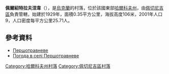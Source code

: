 {{no footnotes|time=2015-10-05T14:29:12+00:00}}
{{coord|49|59|34|N|36|56|22|E|scale:100000_region:UA|display=title}}

'''佩爾紹特拉夫涅韋'''（{{lang-uk|Першотравневе}}），是[[烏克蘭|烏克蘭]]的村落，位於該國東部[[哈爾科夫州|哈爾科夫州]]，由[[佩切尼吉區|佩切尼吉區]]負責管轄，始建於1929年，面積0.35平方公里，海拔高度106米，2001年人口9，人口密度每平方公里25.71人。

==參考資料==
*[http://w1.c1.rada.gov.ua/pls/z7502/A005?rdat1=09.01.2009&rf7571=33910 Першотравневе]{{dead link|date=2017年11月 |bot=InternetArchiveBot |fix-attempted=yes }}
* [http://weather.in.ua/ua/har'kovskaja/20023 Погода в селі Першотравневе] {{Wayback|url=http://weather.in.ua/ua/har'kovskaja/20023 |date=20160323025709 }}

{{DEFAULTSORT:Першотравневе}}
[[Category:哈爾科夫州村落|Category:哈爾科夫州村落]]
[[Category:佩切尼吉區村落|Category:佩切尼吉區村落]]


{{Kharkiv-geo-stub}}
